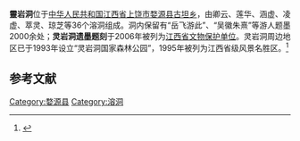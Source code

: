 {{coord|29|28|53|N|117|36|48|E|display=title|scale:10000}}
{{文物保护单位
| 级别 = 省级
| 省区市 = 江西省
| 名称 = 灵岩洞遗墨题刻
| 图片 = 
| 所在 = [[江西省|江西省]][[婺源县|婺源县]]
| 分类 = 石刻
| 时代 = [[唐|唐]]-[[清|清]]
| 编号 = 
| 登录 = 2006年
}}
'''靈岩洞'''位于[[中华人民共和国|中华人民共和国]][[江西省|江西省]][[上饶市|上饶市]][[婺源县|婺源县]][[古坦乡|古坦乡]]，由卿云、莲华、涵虚、凌虚、萃灵、琼芝等36个溶洞组成。洞内保留有“岳飞游此”、“吴徽朱熹”等游人题墨2000余处；'''灵岩洞遗墨题刻'''于2006年被列为[[江西省文物保护单位|江西省文物保护单位]]。灵岩洞周边地区已于1993年设立“灵岩洞国家森林公园”，1995年被列为江西省级风景名胜区。<ref>{{cite web|title=华夏第一洞天——灵岩风景区|publisher=婺源旅游局|url=http://www.wylyw.cn/News_Page.asp?ArticleID=562|deadurl=yes|archiveurl=https://web.archive.org/web/20110727102411/http://www.wylyw.cn/News_Page.asp?ArticleID=562|archivedate=2011-07-27}}</ref>

==参考文献==
{{reflist}}

{{上饶市境内的江西省文物保护单位}}
{{中华人民共和国国家森林公园}}

{{DEFAULTSORT:Lingyan Dong}}
[[Category:婺源县|Category:婺源县]]
[[Category:溶洞|Category:溶洞]]